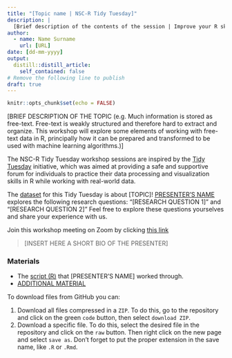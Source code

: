 ```yaml
---
title: "[Topic name | NSC-R Tidy Tuesday]"
description: |
  [Brief description of the contents of the session | Improve your R skills in entertaining, inspiring and supportive sessions moderated by your own colleagues.]
author:
  - name: Name Surname
    url: [URL]
date: [dd-mm-yyyy]
output:
  distill::distill_article:
    self_contained: false
# Remove the following line to publish
draft: true
---
```


```r
knitr::opts_chunk$set(echo = FALSE)
```

<!-- 1. Description --> 

<!-- 1.1. Follow this structure for regular sessions --> 
[BRIEF DESCRIPTION OF THE TOPIC (e.g. Much information is stored as free-text. Free-text is weakly structured and therefore hard to extract and organize. This workshop will explore some elements of working with free-text data in R, principally how it can be prepared and transformed to be used with machine learning algorithms.)]

<!-- 1.2. Follow this structure for Tidy Tuesday sessions --> 
The NSC-R Tidy Tuesday workshop sessions are inspired by the [Tidy Tuesday](https://www.tidytuesday.com/) initiative, which was aimed at providing a safe and supportive forum for individuals to practice their data processing and visualization skills in R while working with real-world data.

The [dataset](URL) for this Tidy Tuesday is about [TOPIC]! [PRESENTER'S NAME](URL) explores the following research questions: "[RESEARCH QUESTION 1]" and "[RESEARCH QUESTION 2]" Feel free to explore these questions yourselves and share your experience with us. 

<!-- 2. (OPTIONAL) Additional information --> 
[ADDITIONAL INFORMATION FOR THE SESSION (e.g. To prepare for the workshop, you may want to install a few R packages (just copy and paste these lines into your R Studio Editor and run them)]:

<!-- 3. Zoom link. Remove the following line after adding the materials of the session --> 
Join this workshop meeting on Zoom by clicking [this link](https://us02web.zoom.us/j/85477754782?pwd=cExxK2NCSFVWdERVcERMMVg3WjFCdz09)

<!-- 4. Bio --> 
> [INSERT HERE A SHORT BIO OF THE PRESENTER]

<!-- 5. Materials --> 
### Materials

-   The [script (R)](URL) that [PRESENTER'S NAME] worked through.
-   [ADDITIONAL MATERIAL](URL)

To download files from GitHub you can:

1.    Download all files compressed in a `ZIP`. To do this, go to the repository and click on the green `code` button, then select `download ZIP`.
2.    Download a specific file. To do this, select the desired file in the repository and click on the `raw` button. Then right click on the new page and select `save as`. Don't forget to put the proper extension in the save name, like `.R` or `.Rmd`.